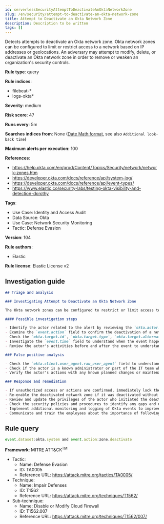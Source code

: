 ```yaml
---
id: serverlessSecurityAttemptToDeactivateAnOktaNetworkZone
slug: /en/security/attempt-to-deactivate-an-okta-network-zone
title: Attempt to Deactivate an Okta Network Zone
description: Description to be written
tags: []
---
```


<div id="attempt-to-deactivate-an-okta-network-zone"></div>

Detects attempts to deactivate an Okta network zone. Okta network zones can be configured to limit or restrict access to a network based on IP addresses or geolocations. An adversary may attempt to modify, delete, or deactivate an Okta network zone in order to remove or weaken an organization's security controls.

**Rule type**: query

**Rule indices**: 

* filebeat-*
* logs-okta*

**Severity**: medium

**Risk score**: 47

**Runs every**: 5m

**Searches indices from**: None ([Date Math format](((ref))/common-options.html#date-math), see also <DocLink id="serverlessSecurityRulesUiCreate" section="set-the-rules-schedule">`Additional look-back time`</DocLink>)

**Maximum alerts per execution**: 100

**References**: 

* https://help.okta.com/en/prod/Content/Topics/Security/network/network-zones.htm
* https://developer.okta.com/docs/reference/api/system-log/
* https://developer.okta.com/docs/reference/api/event-types/
* https://www.elastic.co/security-labs/testing-okta-visibility-and-detection-dorothy

**Tags**: 

* Use Case: Identity and Access Audit
* Data Source: Okta
* Use Case: Network Security Monitoring
* Tactic: Defense Evasion

**Version**: 104

**Rule authors**: 

* Elastic

**Rule license**: Elastic License v2

## Investigation guide

```markdown
## Triage and analysis

### Investigating Attempt to Deactivate an Okta Network Zone

The Okta network zones can be configured to restrict or limit access to a network based on IP addresses or geolocations. Deactivating a network zone in Okta may remove or weaken the security controls of an organization, which might be an indicator of an adversary's attempt to evade defenses.

#### Possible investigation steps

- Identify the actor related to the alert by reviewing the `okta.actor.id`, `okta.actor.type`, `okta.actor.alternate_id`, or `okta.actor.display_name` fields.
- Examine the `event.action` field to confirm the deactivation of a network zone.
- Check the `okta.target.id`, `okta.target.type`, `okta.target.alternate_id`, or `okta.target.display_name` to identify the network zone that was deactivated.
- Investigate the `event.time` field to understand when the event happened.
- Review the actor's activities before and after the event to understand the context of this event.

### False positive analysis

- Check the `okta.client.user_agent.raw_user_agent` field to understand the device and software used by the actor. If these match the actor's normal behavior, it might be a false positive.
- Check if the actor is a known administrator or part of the IT team who might have a legitimate reason to deactivate a network zone.
- Verify the actor's actions with any known planned changes or maintenance activities.

### Response and remediation

- If unauthorized access or actions are confirmed, immediately lock the affected actor account and require a password change.
- Re-enable the deactivated network zone if it was deactivated without authorization.
- Review and update the privileges of the actor who initiated the deactivation.
- Check the security policies and procedures to identify any gaps and update them as necessary.
- Implement additional monitoring and logging of Okta events to improve visibility of user actions.
- Communicate and train the employees about the importance of following proper procedures for modifying network zone settings.
```

## Rule query

```js
event.dataset:okta.system and event.action:zone.deactivate

```

**Framework**: MITRE ATT&CK<sup>TM</sup>

* Tactic:
    * Name: Defense Evasion
    * ID: TA0005
    * Reference URL: https://attack.mitre.org/tactics/TA0005/
* Technique:
    * Name: Impair Defenses
    * ID: T1562
    * Reference URL: https://attack.mitre.org/techniques/T1562/
* Sub-technique:
    * Name: Disable or Modify Cloud Firewall
    * ID: T1562.007
    * Reference URL: https://attack.mitre.org/techniques/T1562/007/

